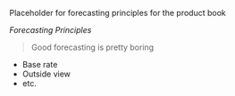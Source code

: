 Placeholder for forecasting principles for the product book

*Forecasting Principles*

> Good forecasting is pretty boring

- Base rate
- Outside view
- etc.